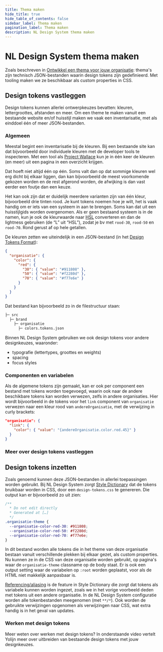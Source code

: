 ```yaml
---
title: Thema maken
hide_title: true
hide_table_of_contents: false
sidebar_label: Thema maken
pagination_label: Thema maken
description: NL Design System thema maken
---
```



# NL Design System thema maken

Zoals beschreven in [Ontwikkel een thema voor jouw organisatie](/meedoen/als-developer/aan-de-slag#ontwikkel-een-thema-voor-jouw-organisatie): thema's zijn technisch JSON-bestanden waarin design tokens zijn gedefinieerd. Met tooling maken we ze beschikbaar als custom properties in CSS.

## Design tokens vastleggen

Design tokens kunnen allerlei ontwerpkeuzes bevatten: kleuren, lettergroottes, afstanden en meer. Om een theme te maken vanuit een bestaande website en/of huisstijl maken we vaak een inventarisatie, met als einddoel één of meer JSON-bestanden.

### Algemeen

Meestal begint een inventarisatie bij de kleuren. Bij een bestaande site kan dat bijvoorbeeld door individuele kleuren met de developer tools te inspecteren. Met een tool als [Project Wallace](https://www.projectwallace.com/) kun je in één keer de kleuren (en meer) uit een pagina in een overzicht krijgen.

Dat hoeft niet altijd één op één. Soms valt dan op dat sommige kleuren wel erg dicht bij elkaar liggen, dan kan bijvoorbeeld de meest voorkomende gekozen worden en de rest afgerond worden, de afwijking is dan vast eerder een foutje dan een keuze.

Het kan ook zijn dat er duidelijk meerdere varianten zijn van één kleur, bijvoorbeeld drie tinten rood. Je kunt tokens noemen hoe je wilt, het is vaak handig om er iets van een systeem in aan te brengen. Soms kan dat uit een huisstijlgids worden overgenomen. Als er geen bestaand systeem is in de namen, kun je ook de kleurwaarde naar [HSL](https://hslpicker.com) converteren en dan de lightness gebruiken (de “L” uit “HSL”), zodat je bv met `rood-30`, `rood-50` en `rood-70`. Rond gerust af op hele getallen.

De kleuren zetten we uiteindelijk in een JSON-bestand (in het [Design Tokens Format](https://tr.designtokens.org/format/)):

```json title="colors.tokens.json"
{
  "organisatie": {
    "color": {
      "red": {
        "30": { "value": "#911808" },
        "50": { "value": "#f2280d" },
        "70": { "value": "#f77e6e" }
      }
    }
  }
}
```

Dat bestand kan bijvoorbeeld zo in de filestructuur staan:

```bash
├─ src
  ├─ brand
    ├─ organisatie
      ├─ colors.tokens.json
```

Binnen NL Design System gebruiken we ook design tokens voor andere designkeuzes, waaronder:

- typografie (lettertypes, groottes en weights)
- spacing
- focus styles

### Componenten en variabelen

Als de algemene tokens zijn gemaakt, kan er ook per component een bestand met tokens worden toegevoegd, waarin ook naar de andere beschikbare tokens kan worden verwezen, zelfs in andere organisaties. Hier wordt bijvoorbeeld in de tokens voor het `link` component van `organisatie` verwezen naar een kleur rood van `andereOrganisatie`, met de verwijzing in curly brackets:

```json title="link.tokens.json"
"organisatie": {
  "link": {
    "color": { "value": "{andereOrganisatie.color.red.45}" }
  }
}
```

### Meer over design tokens vastleggen

<VideoPlayer videoId="jSvjnU7oY5Y" />

## Design tokens inzetten

Zoals genoemd kunnen deze JSON-bestanden in allerlei toepassingen worden gebruikt. Bij NL Design System zorgt [Style Dictionary](https://amzn.github.io/style-dictionary) dat de tokens bruikbaar worden in CSS, door een `design-tokens.css` te genereren. Die output kan er bijvoorbeeld zo uit zien:

```css title="dist/design-tokens.css"
/**
  * Do not edit directly
  * Generated at […]
  */
.organisatie-theme {
  --organisatie-color-red-30: #911808;
  --organisatie-color-red-50: #f2280d;
  --organisatie-color-red-70: #f77e6e;
}
```

In dit bestand worden alle tokens die in het theme van deze organisatie bestaan vanuit verschillende plekken bij elkaar gezet, als custom properties. Nu kunnen ze in de CSS van deze organisatie worden gebruikt, op pagina's waar de `organisatie-theme` classname op de body staat. Er is ook een output setting waar de variabelen op `:root` worden geplaatst, voor als de HTML niet makkelijk aanpasbaar is.

[Referencing/aliasing](https://github.com/amzn/style-dictionary/tree/main/examples/advanced/referencing_aliasing) is de feature in Style Dictionary die zorgt dat tokens als variabele kunnen worden ingezet, zoals we in het vorige voorbeeld deden met tokens uit een andere organisatie. In de NL Design System configuratie worden alle tokenbestanden meegenomen (met `**/*`). Ook worden de gebruikte verwijzingen opgenomen als verwijzingen naar CSS, wat extra handig is in het geval van updates.

### Werken met design tokens

Meer weten over werken met design tokens? In onderstaande video vertelt Yolijn meer over uitbreiden van bestaande design tokens met jouw designkeuzes.

<VideoPlayer videoId="-guAi7Lvl6g" />
